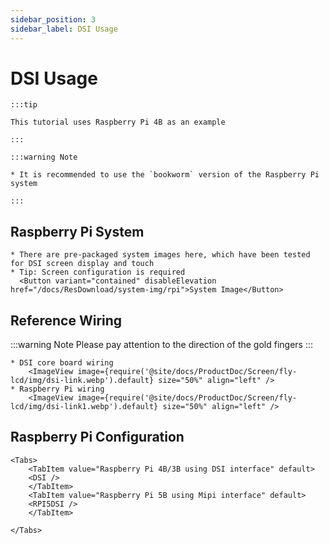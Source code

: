 ```yaml
---
sidebar_position: 3
sidebar_label: DSI Usage
---
```



# DSI Usage

    :::tip

    This tutorial uses Raspberry Pi 4B as an example

    :::

    :::warning Note

    * It is recommended to use the `bookworm` version of the Raspberry Pi system

    :::

## Raspberry Pi System
    * There are pre-packaged system images here, which have been tested for DSI screen display and touch
    * Tip: Screen configuration is required
      <Button variant="contained" disableElevation href="/docs/ResDownload/system-img/rpi">System Image</Button>

## Reference Wiring

:::warning Note
Please pay attention to the direction of the gold fingers
:::

    * DSI core board wiring
        <ImageView image={require('@site/docs/ProductDoc/Screen/fly-lcd/img/dsi-link.webp').default} size="50%" align="left" />
    * Raspberry Pi wiring
        <ImageView image={require('@site/docs/ProductDoc/Screen/fly-lcd/img/dsi-link1.webp').default} size="50%" align="left" />

## Raspberry Pi Configuration

    <Tabs>
        <TabItem value="Raspberry Pi 4B/3B using DSI interface" default>
        <DSI />
        </TabItem>
        <TabItem value="Raspberry Pi 5B using Mipi interface" default>
        <RPI5DSI />
        </TabItem>

    </Tabs>
